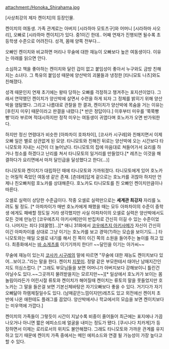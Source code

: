 attachment:/Honoka_Shirahama.jpg

[사상최강의 제자 켄이치]의 등장인물.

켄이치의 여동생. 가족 관계로는 아버지 [시라하마 모토츠구]와 어머니 [시라하마 사오리], 오빠로 [시라하마 켄이치]가 있다. 중1이긴 한데.. 어째 연재가 진행되면 될수록 초등학생 수준으로 어려진다. 성격, 몸매 양쪽 전부다...

오빠인 켄이치와 비교하면 머리나 무술에 대한 재능이 오빠보다 높은 여동생이다. 이유는 아래를 읽으면 안다.

소심하고 책을 좋아하는 켄이치와 달린 겁이 없고 붙임성이 좋아서 누구와도 금방 친해지는 소녀다. 그 특유의 붙임성 때문에 양산박의 괴물들과 냉정한 [타니모토 나츠]와도 친해졌다.

성격 때문인지 연재 초기에는 왕따 당하는 오빠를 걱정하고 챙겨주는 포지션이었다. 그래서 연약했던 켄이치가 양산박에 살면서 수련을 하게 되자 그 정체를 밝히기 위해 양산박을 염탐했다. 그리고 나름대로 관찰을 한 결과, 켄이치가 양산박에 목숨을 거는 이유는 [후린지 미우] 때문이라고 판결을 내렸다.[* 반은 정답이다.] 이후부터 미우를 '쭉쭉빵빵'이라 부르며 적대시하지만 정작 미우는 여동생이 귀엽다며 호노카가 오면 반가워한다.
 
하지만 정신 연령대가 비슷한 [아파차이 호파차이], [코사카 시구레]와 친해지면서 이제 오빠 일은 별로 상관없게 된 모양. 타니모토와 친해진 뒤로는 양산박에 오는 시간보다 타니모토와 지내는 시간이 더 늘어났다. 타니모토의 집에 마음대로 쳐들어가서 요리를 하거나 청소를 하겠다고 난리를 쳐서 타니모토의 일거리를 만들었다.[*  레츠는 이것을 해결하다가 요리면에서 마저 달인급을 달성했다고 한다(...)]

타니모토와 켄이치가 대립하던 때에 타니모토와 가까워졌다. 타니모토에게 있어 호노카는 어릴적 죽었던 여동생 같은 존재. [츤데레]답게 겉으로는 호노카를 귀찮아 하지만 언제나 친오빠처럼 호노카를 상대해준다. 호노카도 타니모토를 친 오빠인 켄이치만큼이나 따른다.

오셀로 실력이 상당한 수준급이다. 작중 오셀로 실력만으로는 '''세계관 최강자''' 자리를 노려도 될 정도. [* 아파차이가 매번 호노카에게 패했을 때는 모두 아파차이의 수준이 중학생 에게도 패배할 정도일 거라 생각했지만 사실 아파차이의 오셀로 실력은 양산박에서도 모든 것에 만능인 [코우에츠지 아키사메]만이 반집차로 간신히 이길 수 있는 수준이었다. 나머지는 죄다 [데꿀멍]...][* 애니 31화에서 [[코우에츠지 아키사메]]가 자신이 간신히 이긴 아파차이를 상대로 그냥 이기는 호노카를 보고 경악(?)하는 모습을 보이기도...] 타니모토와는 매일 오셀로 내기를 해서 진 쪽이 이긴 쪽의 소원을 들어주는 놀이를 하고 있다. 최종화에서는 [[바 소게츠]]를 이기기까지 한다!! ~~달인을 이기는 아가씨~~

무술에 재능이 있는지 [[코사카 시구레]]의 말에 따르면 "무술에 대한 재능도 켄이치보다 있어...보이고.."라는 말을 한다. 켄이치 [[지못미]]. 정말 같은 부모한테서 태어난 남매지간인지도 의심스럽다. [*  그래도 부모님들을 보면 어머니가 아버지보다 강해보이니 틀린건 아닐수도 있다.~~그곳까지 물려받을지는 모르지만~~][*  일상에서 호노카가 보이는 몸놀림이라든가 어린시절 류토와 켄이치가 해어질때 켄이치는 류토의 말을 못들었지만 호노카는 그 말을 들은걸 보면 기본신체바탕은 자기오빠보다 좋을 수 있다. 거기다가 자기오빠닮아 하렘체질일수도 있다. (남매같은느낌이지만)레츠도 있고 외전에선 켄이치 초반에 나온 애한테도 플래그를 꼽았다. 양산박에서나 학교에서의 모습을 보면 켄이치보다는 미우역에 가깝다.]

켄이치의 가족들이 그렇듯이 시간이 지날수록 비중이 줄어들어 최근에는 표지에나 가끔 나오거나 아니면 짧은 에피소드에 얼굴을 내미는 정도가 됐다. [쿠시나다 치카게]가 등장하면서 이제는 로리로서의 위치도 불안해졌다. 그래도 타니모토와 가까운 관계를 유지하고 있기 때문에 켄이치 가족 중에서는 메인 에피소드와 연결 될 가능성이 가장 높다고 할 수 있다.
